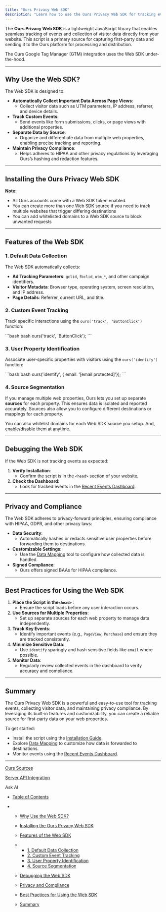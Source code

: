 ```yaml
---
title: "Ours Privacy Web SDK"
description: "Learn how to use the Ours Privacy Web SDK for tracking events, collecting user data, and setting up a source for your web properties."
---
```


The **Ours Privacy Web SDK** is a lightweight JavaScript library that enables seamless tracking of events and collection of visitor data directly from your website. This script is a primary source for capturing first-party data and sending it to the Ours platform for processing and distribution.

The Ours Google Tag Manager (GTM) integration uses the Web SDK under-the-hood.

***

## Why Use the Web SDK?

The Web SDK is designed to:

* **Automatically Collect Important Data Across Page Views**:
  * Collect visitor data such as UTM parameters, IP address, referrer, and device details.
* **Track Custom Events**:
  * Send events like form submissions, clicks, or page views with additional properties.
* **Separate Data by Source**:
  * Organize and differentiate data from multiple web properties, enabling precise tracking and reporting.
* **Maintain Privacy Compliance**:
  * Helps adheres to HIPAA and other privacy regulations by leveraging Ours’s hashing and redaction features.

***

## Installing the Ours Privacy Web SDK

**Note:**

* All Ours accounts come with a Web SDK token enabled.
* You can create more than one Web SDK source if you need to track multiple websites that trigger differing destinations
* You can add whitelisted domains to a Web SDK source to block unwanted requests

***

## Features of the Web SDK

### 1. **Default Data Collection**

The Web SDK automatically collects:

* **Ad Tracking Parameters**: `gclid`, `fbclid`, `utm_*`, and other campaign identifiers.
* **Visitor Metadata**: Browser type, operating system, screen resolution, and IP address.
* **Page Details**: Referrer, current URL, and title.

### 2. **Custom Event Tracking**

Track specific interactions using the `ours('track', 'ButtonClick')` function:

<CodeGroup>
  ```bash bash
  ours('track', 'ButtonClick');
  ```
</CodeGroup>

### 3. **User Property Identification**

Associate user-specific properties with visitors using the `ours('identify')` function:

<CodeGroup>
  ```bash bash
  ours('identify', { email: '[email protected]'});
  ```
</CodeGroup>

### 4. **Source Segmentation**

If you manage multiple web properties, Ours lets you set up separate **sources** for each property. This ensures data is isolated and reported accurately. Sources also allow you to configure different destinations or mappings for each property.

You can also whitelist domains for each Web SDK source you setup. And, enable/disable them at anytime.

***

## Debugging the Web SDK

If the Web SDK is not tracking events as expected:

1. **Verify Installation**:
   * Confirm the script is in the `<head>` section of your website.
2. **Check the Dashboard**:
   * Look for tracked events in the [Recent Events Dashboard](/docs/tracking-and-debugging-events).

***

## Privacy and Compliance

The Web SDK adheres to privacy-forward principles, ensuring compliance with HIPAA, GDPR, and other privacy laws:

* **Data Security**:
  * Automatically hashes or redacts sensitive user properties before forwarding them to destinations.
* **Customizable Settings**:
  * Use the [Data Mapping](/docs/data-mapping) tool to configure how collected data is handled.
* **Signed Compliance**:
  * Ours offers signed BAAs for HIPAA compliance.

***

## Best Practices for Using the Web SDK

1. **Place the Script in the`<head>`** :
   * Ensure the script loads before any user interaction occurs.
2. **Use Sources for Multiple Properties**:
   * Set up separate sources for each web property to manage data independently.
3. **Track Key Events**:
   * Identify important events (e.g., `PageView`, `Purchase`) and ensure they are tracked consistently.
4. **Minimize Sensitive Data**:
   * Use `identify` sparingly and hash sensitive fields like `email` where possible.
5. **Monitor Data**:
   * Regularly review collected events in the dashboard to verify accuracy and compliance.

***

## Summary

The Ours Privacy Web SDK is a powerful and easy-to-use tool for tracking events, collecting visitor data, and maintaining privacy compliance. By leveraging its built-in features and customizability, you can create a reliable source for first-party data on your web properties.

To get started:

* Install the script using the [Installation Guide](/docs/installation).
* Explore [Data Mapping](/docs/data-mapping) to customize how data is forwarded to destinations.
* Monitor events using the [Recent Events Dashboard](/docs/tracking-and-debugging-events).

***

[Ours Sources](/docs/Ours)

[Server API Integration](/docs/server-to-server-integration)

Ask AI

* [Table of Contents](#)

* * [Why Use the Web SDK?](#why-use-the-web-sdk)

  * [Installing the Ours Privacy Web SDK](#installing-the-ours-privacy-web-sdk)

  * [Features of the Web SDK](#features-of-the-web-sdk)

  * * [1. Default Data Collection](#1-default-data-collection)
    * [2. Custom Event Tracking](#2-custom-event-tracking)
    * [3. User Property Identification](#3-user-property-identification)
    * [4. Source Segmentation](#4-source-segmentation)

  * [Debugging the Web SDK](#debugging-the-web-sdk)

  * [Privacy and Compliance](#privacy-and-compliance)

  * [Best Practices for Using the Web SDK](#best-practices-for-using-the-web-sdk)

  * [Summary](#summary)
